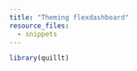 ```yaml
---
title: "Theming flexdashboard"
resource_files:
  - snippets
---
```


```r
library(quillt)
```

